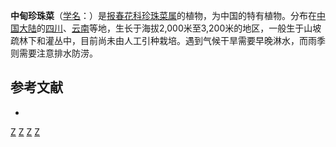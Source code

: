 {{Speciesbox
| genus = Lysimachia
| species = chungdienensis
| authority = [[吴征镒|C. Y. Wu]]
}}

'''中甸珍珠菜'''（[[学名|学名]]：{{lang|la|''Lysimachia chungdienensis''}}）是[[报春花科|报春花科]][[珍珠菜属|珍珠菜属]]的植物，为中国的特有植物。分布在[[中国大陆|中国大陆]]的[[四川|四川]]、[[云南|云南]]等地，生长于海拔2,000米至3,200米的地区，一般生于山坡疏林下和灌丛中，目前尚未由人工引种栽培。遇到气候干旱需要早晚淋水，而雨季则需要注意排水防涝。

== 参考文献 ==
<div class="references-small">
* {{cite web| url =http://www.bioinfo.cn/db05/KmzwSpecies.php?action=view&id=17485| title =中甸珍珠菜| work =《中国高等植物数据库全库》| publisher =中国科学院微生物研究所| author =昆明植物研究所| accessdate =2009-02-25| deadurl =yes| archiveurl =https://web.archive.org/web/20160305002242/http://www.bioinfo.cn/db05/KmzwSpecies.php?action=view&id=17485| archivedate =2016-03-05}}
</div>
{{Taxonbar|from=Q10875906}}

[[Category:珍珠菜属|Z]]
[[Category:中国特有植物|Z]]
[[Category:四川植物|Z]]
[[Category:云南植物|Z]]
{{biology-stub}}
